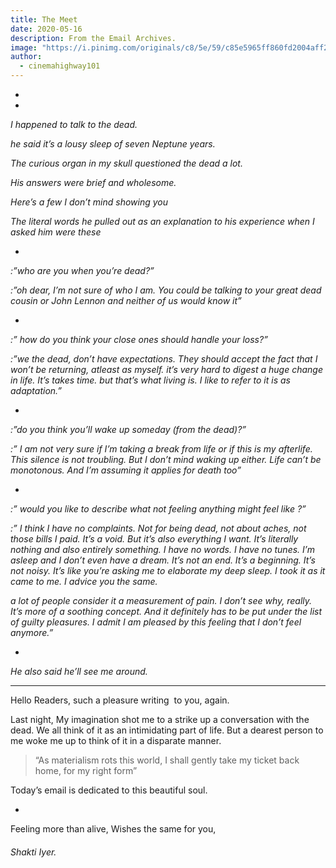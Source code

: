 ```yaml
---
title: The Meet
date: 2020-05-16
description: From the Email Archives.
image: "https://i.pinimg.com/originals/c8/5e/59/c85e5965ff860fd2004aff2f3215b64c.png"
author:
  - cinemahighway101
---
```


-
-

_I happened to talk to the dead._

_he said it’s a lousy sleep of seven Neptune years._

_The curious organ in my skull questioned the dead a lot._

_His answers were brief and wholesome._

_Here’s a few I don’t mind showing you_

_The literal words he pulled out as an explanation to his experience when I asked him were these_

-

_:”who are you when you’re dead?”_

_:”oh dear, I’m not sure of who I am. You could be talking to your great dead cousin or John Lennon and neither of us would know it”_

-

_:” how do you think your close ones should handle your loss?”_

_:”we the dead, don’t have expectations. They should accept the fact that I won’t be returning, atleast as myself. it’s very hard to digest a huge change in life. It’s takes time. but that’s what living is. I like to refer to it is as adaptation.”_

-

_:”do you think you’ll wake up someday (from the dead)?”_

_:” I am not very sure if I’m taking a break from life or if this is my afterlife. This silence is not troubling. But I don’t mind waking up either. Life can’t be monotonous. And I’m assuming it applies for death too”_

-

_:” would you like to describe what not feeling anything might feel like ?”_

_:” I think I have no complaints. Not for being dead, not about aches, not those bills I paid. It’s a void. But it’s also everything I want. It’s literally nothing and also entirely something. I have no words. I have no tunes. I’m asleep and I don’t even have a dream. It’s not an end. It’s a beginning. It’s not noisy. It’s like you’re asking me to elaborate my deep sleep. I took it as it came to me. I advice you the same._

_a lot of people consider it a measurement of pain. I don’t see why, really. It’s more of a soothing concept. And it definitely has to be put under the list of guilty pleasures. I admit I am pleased by this feeling that I don’t feel anymore.”_

-

_He also said he’ll see me around._

---

Hello Readers, such a pleasure writing  to you, again.

Last night, My imagination shot me to a strike up a conversation with the dead. We all think of it as an intimidating part of life. But a dearest person to me woke me up to think of it in a disparate manner.

> “As materialism rots this world, I shall gently take my ticket back home, for my right form”

Today’s email is dedicated to this beautiful soul. &#xA;

-

Feeling more than alive,
Wishes the same for you,

###### _Shakti Iyer._
